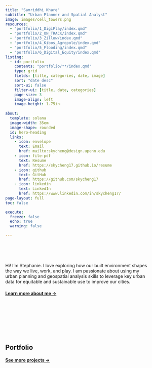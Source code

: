 ```yaml
---
title: "Samriddhi Khare"
subtitle: "Urban Planner and Spatial Analyst"
image: images/cell_towers.png
resources: 
  - "portfolio/1_DigiPlay/index.qmd"
  - "portfolio/2_ON_TRACK/index.qmd"
  - "portfolio/3_Zillow/index.qmd"
  - "portfolio/4_Kibos_Agropole/index.qmd"
  - "portfolio/5_Flooding/index.qmd"
  - "portfolio/6_Digital_Equity/index.qmd"
listing:
  - id: portfolio
    contents: "portfolio/**/index.qmd"
    type: grid
    fields: [title, categories, date, image]
    sort: "date desc"
    sort-ui: false
    filter-ui: [title, date, categories]
    page-size: 3
    image-align: left
    image-height: 1.75in
    
about:
  template: solana
  image-width: 35em
  image-shape: rounded
  id: hero-heading
  links:
    - icon: envelope
      text: Email
      href: mailto:skycheng@design.upenn.edu
    - icon: file-pdf
      text: Resume
      href: https://skycheng17.github.io/resume
    - icon: github
      text: GitHub
      href: https://github.com/skycheng17
    - icon: linkedin
      text: LinkedIn
      href: https://www.linkedin.com/in/skycheng17/  
page-layout: full
toc: false

execute: 
  freeze: false
  echo: true
  warning: false

---
```


<br><br>


::: {#hero-heading}
<br>
Hi! I'm Stephanie. I love exploring how our built environment shapes <br>
the way we live, work, and play. I am passionate about using my <br>
urban planning and geospatial analysis skills to leverage key urban <br>
data for equitable and sustainable use to improve our cities.

#### [Learn more about me &rarr;](/about)

:::

<br><br>
<br><br>
<br><br>


## Portfolio

::: {#portfolio}
:::

#### [See more projects &rarr;](/portfolio/portfolio.html)